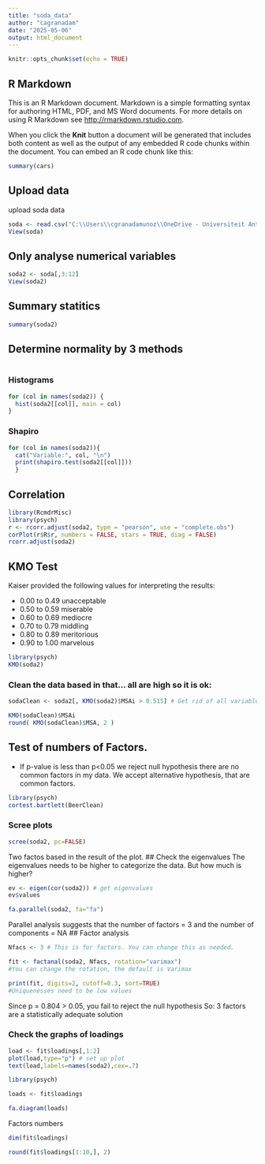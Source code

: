 ```yaml
---
title: "soda_data"
author: "cagranadam"
date: "2025-05-06"
output: html_document
---
```


```r
knitr::opts_chunk$set(echo = TRUE)
```

## R Markdown

This is an R Markdown document. Markdown is a simple formatting syntax for authoring HTML, PDF, and MS Word documents. For more details on using R Markdown see <http://rmarkdown.rstudio.com>.

When you click the **Knit** button a document will be generated that includes both content as well as the output of any embedded R code chunks within the document. You can embed an R code chunk like this:

```r
summary(cars)
```

## Upload data

upload soda data

```r
soda <- read.csv("C:\\Users\\cgranadamunoz\\OneDrive - Universiteit Antwerpen\\Codes_UA\\multivariate_statistics\\soda.txt")
View(soda)
```

## Only analyse numerical variables

```r
soda2 <- soda[,3:12]
View(soda2)
```

## Summary statitics

```r
summary(soda2)
```

## Determine normality by 3 methods

```r

```

### Histograms

```r
for (col in names(soda2)) {
  hist(soda2[[col]], main = col)
}
```

### Shapiro

```r
for (col in names(soda2)){
  cat("Variable:", col, "\n")
  print(shapiro.test(soda2[[col]]))
  }
```

## Correlation

```r
library(RcmdrMisc)
library(psych)
r <- rcorr.adjust(soda2, type = "pearson", use = "complete.obs")
corPlot(r$R$r, numbers = FALSE, stars = TRUE, diag = FALSE)
rcorr.adjust(soda2)

```

## KMO Test
Kaiser provided the following values for interpreting the results:

* 0.00 to 0.49 unacceptable
* 0.50 to 0.59 miserable
* 0.60 to 0.69 mediocre
* 0.70 to 0.79 middling
* 0.80 to 0.89 meritorious
* 0.90 to 1.00 marvelous

```r

library(psych)
KMO(soda2)

```
### Clean the data based in that... all are high so it is ok:
```r

sodaClean <- soda2[, KMO(soda2)$MSAi > 0.515] # Get rid of all variables with MSA < 0.50

KMO(sodaClean)$MSAi
round( KMO(sodaClean)$MSA, 2 )
```
## Test of numbers of Factors. 
  * If p-value is less than p<0.05 we reject null hypothesis there are no common factors in my data. We accept alternative hypothesis, that are common factors.
```r
library(psych)
cortest.bartlett(BeerClean)
```
### Scree plots
 
```r
scree(soda2, pc=FALSE) 
```
Two factos based in the result of the plot.
## Check the eigenvalues
 The eigenvalues needs to be higher to categorize the data. But how much is higher?
 
```r
ev <- eigen(cor(soda2)) # get eigenvalues
ev$values
```

```r
fa.parallel(soda2, fa="fa")
```
Parallel analysis suggests that the number of factors =  3  and the number of components =  NA 
## Factor analysis
```r

Nfacs <- 3 # This is for factors. You can change this as needed.

fit <- factanal(soda2, Nfacs, rotation="varimax")
#You can change the rotation, the default is Varimax

print(fit, digits=2, cutoff=0.3, sort=TRUE)
#Uniquenesses need to be low values

```
Since p = 0.804 > 0.05, you fail to reject the null hypothesis
So: 3 factors are a statistically adequate solution

### Check the graphs of loadings

```r
load <- fit$loadings[,1:2]
plot(load,type="p") # set up plot
text(load,labels=names(soda2),cex=.7)
```

```r
library(psych)

loads <- fit$loadings

fa.diagram(loads)
```
Factors numbers

```r
dim(fit$loadings)

round(fit$loadings[1:10,], 2)
```

```r
```

```r
```

```r
```

```r
```